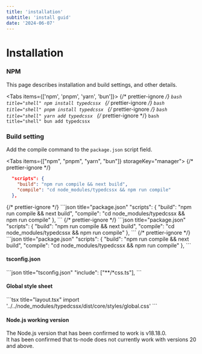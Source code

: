 ```yaml
---
title: 'installation'
subtitle: 'install guid'
date: '2024-06-07'
---
```


<SearchBox />
<TocBot />

# Installation

### NPM

This page describes installation and build settings, and other details.

<Tabs items={['npm', 'pnpm', 'yarn', 'bun']}>
  {/* prettier-ignore */}
  <Tab>
    ```bash title="shell"
    npm install typedcssx
    ```
  </Tab>
  {/* prettier-ignore */}
  <Tab>
    ```bash title="shell"
    pnpm install typedcssx
    ```
  </Tab>
  {/* prettier-ignore */}
  <Tab>
    ```bash title="shell"
    yarn add typedcssx
    ```
  </Tab>
  {/* prettier-ignore */}
  <Tab>
    ```bash title="shell"
    bun add typedcssx
    ```
  </Tab>
</Tabs>

### Build setting

Add the compile command to the `package.json` script field.

<Tabs items={["npm", "pnpm", "yarn", "bun"]} storageKey="manager">
  {/* prettier-ignore */}
  <Tab>
  ```json title="package.json"
    "scripts": {
      "build": "npm run compile && next build",
      "compile": "cd node_modules/typedcssx && npm run compile"
    },
  ```
  </Tab>
  {/* prettier-ignore */}
  <Tab>
  ```json title="package.json"
    "scripts": {
      "build": "npm run compile && next build",
      "compile": "cd node_modules/typedcssx && npm run compile"
    },
  ```
  </Tab>
  {/* prettier-ignore */}
  <Tab>
  ```json title="package.json"
    "scripts": {
      "build": "npm run compile && next build",
      "compile": "cd node_modules/typedcssx && npm run compile"
    },
  ```
  </Tab>
    {/* prettier-ignore */}
  <Tab>
  ```json title="package.json"
    "scripts": {
      "build": "npm run compile && next build",
      "compile": "cd node_modules/typedcssx && npm run compile"
    },
  ```
  </Tab>
</Tabs>

#### tsconfig.json
<Tabs>
  <Tab>
  ```json title="tsconfig.json"
    "include": ["**/*css.ts"],
  ```
  </Tab>
</Tabs>

#### Global style sheet
<Tabs>
  <Tab>
```tsx title="layout.tsx"
import '../../node_modules/typedcssx/dist/core/styles/global.css'
```
  </Tab>
</Tabs>

#### Node.js working version

The Node.js version that has been confirmed to work is v18.18.0.  
It has been confirmed that ts-node does not currently work with versions 20 and above.

